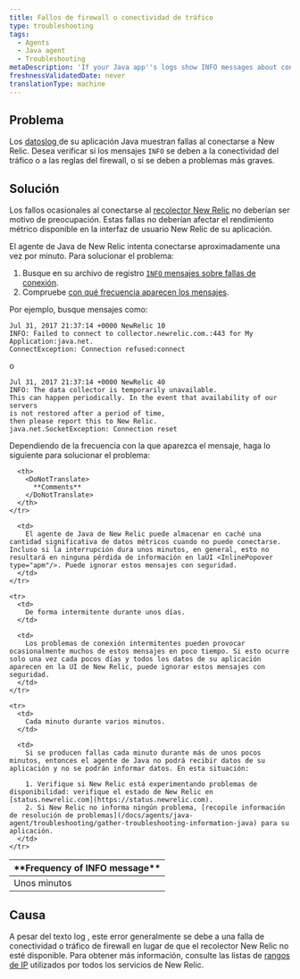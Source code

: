 ```yaml
---
title: Fallos de firewall o conectividad de tráfico
type: troubleshooting
tags:
  - Agents
  - Java agent
  - Troubleshooting
metaDescription: 'If your Java app''s logs show INFO messages about connectivity failures with New Relic, follow these troubleshooting steps based on frequency of the message.'
freshnessValidatedDate: never
translationType: machine
---
```


## Problema

Los [datoslog ](/docs/agents/java-agent/troubleshooting/generate-debug-logs-troubleshooting-java)de su aplicación Java muestran fallas al conectarse a New Relic. Desea verificar si los mensajes `INFO` se deben a la conectividad del tráfico o a las reglas del firewall, o si se deben a problemas más graves.

## Solución

Los fallos ocasionales al conectarse al [recolector New Relic](/docs/accounts-partnerships/education/getting-started-new-relic/glossary#collector) no deberían ser motivo de preocupación. Estas fallas no deberían afectar el rendimiento métrico disponible en la interfaz de usuario New Relic de su aplicación.

El agente de Java de New Relic intenta conectarse aproximadamente una vez por minuto. Para solucionar el problema:

1. Busque en su archivo de registro [`INFO` mensajes sobre fallas de conexión](#info-messages).
2. Compruebe [con qué frecuencia aparecen los mensajes](#message-frequency).

Por ejemplo, busque mensajes como:

```
Jul 31, 2017 21:37:14 +0000 NewRelic 10
INFO: Failed to connect to collector.newrelic.com.:443 for My Application:java.net.
ConnectException: Connection refused:connect
```

o

```
Jul 31, 2017 21:37:14 +0000 NewRelic 40
INFO: The data collector is temporarily unavailable.
This can happen periodically. In the event that availability of our servers 
is not restored after a period of time, 
then please report this to New Relic.
java.net.SocketException: Connection reset
```

Dependiendo de la frecuencia con la que aparezca el mensaje, haga lo siguiente para solucionar el problema:

<table>
  <thead>
    <tr>
      <th>
        <DoNotTranslate>
          **Frequency of INFO message**
        </DoNotTranslate>
      </th>

      <th>
        <DoNotTranslate>
          **Comments**
        </DoNotTranslate>
      </th>
    </tr>
  </thead>

  <tbody>
    <tr>
      <td>
        Unos minutos
      </td>

      <td>
        El agente de Java de New Relic puede almacenar en caché una cantidad significativa de datos métricos cuando no puede conectarse. Incluso si la interrupción dura unos minutos, en general, esto no resultará en ninguna pérdida de información en laUI <InlinePopover type="apm"/>. Puede ignorar estos mensajes con seguridad.
      </td>
    </tr>

    <tr>
      <td>
        De forma intermitente durante unos días.
      </td>

      <td>
        Los problemas de conexión intermitentes pueden provocar ocasionalmente muchos de estos mensajes en poco tiempo. Si esto ocurre solo una vez cada pocos días y todos los datos de su aplicación aparecen en la UI de New Relic, puede ignorar estos mensajes con seguridad.
      </td>
    </tr>

    <tr>
      <td>
        Cada minuto durante varios minutos.
      </td>

      <td>
        Si se producen fallas cada minuto durante más de unos pocos minutos, entonces el agente de Java no podrá recibir datos de su aplicación y no se podrán informar datos. En esta situación:

        1. Verifique si New Relic está experimentando problemas de disponibilidad: verifique el estado de New Relic en [status.newrelic.com](https://status.newrelic.com).
        2. Si New Relic no informa ningún problema, [recopile información de resolución de problemas](/docs/agents/java-agent/troubleshooting/gather-troubleshooting-information-java) para su aplicación.
      </td>
    </tr>
  </tbody>
</table>

## Causa

A pesar del texto log , este error generalmente se debe a una falla de conectividad o tráfico de firewall en lugar de que el recolector New Relic no esté disponible. Para obtener más información, consulte las listas de [rangos de IP](/docs/apm/new-relic-apm/getting-started/networks) utilizados por todos los servicios de New Relic.